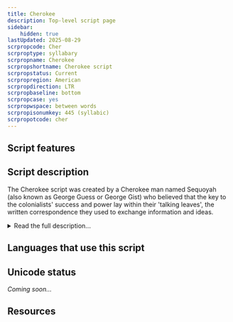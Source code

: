 ```yaml
---
title: Cherokee
description: Top-level script page
sidebar:
    hidden: true
lastUpdated: 2025-08-29
scrpropcode: Cher
scrproptype: syllabary
scrpropname: Cherokee
scrpropshortname: Cherokee script
scrpropstatus: Current
scrpropregion: American
scrpropdirection: LTR
scrpropbaseline: bottom
scrpropcase: yes
scrpropwspace: between words
scrpropisonumkey: 445 (syllabic)
scrpropotcode: cher
---
```



## Script features

<ScriptInfo />

## Script description

The Cherokee script was created by a Cherokee man named Sequoyah (also known as George Guess or George Gist) who believed that the key to the colonialists' success and power lay within their 'talking leaves', the written correspondence they used to exchange information and ideas.

<details>
<summary>Read the full description...</summary>Although Sequoyah was illiterate, he noted the shapes of the letters in an English Bible and based the shapes of the Cherokee letters on them. For this reason, many of the letters resemble Latin letters and numbers, although there is no relationship between their sounds in English and in Cherokee. Sequoyah spent 12 years devising the Cherokee syllabary, and presented it formally in 1821. It achieved almost instant popularity and by 1824 most Cherokee were literate in the script.

In 1828 Sequoyah collaborated with Rev. Samuel A. Worcester to modify the script to facilitate the creation of a printing press. The letters they created together are somewhat different from Sequoyah's original set, and are the letters in use today.

The script is written from left to right. There are 85 letters in the syllabary. Apart from one letter representing [s], each symbol represents one syllable consisting of a vowel only, or of a consonant / consonant cluster followed by a (long or short) vowel, or of a consonant followed by a vowel and a final [h] or [ʔ]. The syllabary is normally ordered in a chart with the first six symbols representing vowels, followed by consonant + vowel combinations loosely based on the order of the English alphabet. Sequoyah arranged the letters in a different order, which is no longer widely used. Letters cannot be combined to form ligatures; consonant clusters which cannot be written with a single letter are written using a combination of syllables, in which the vowels are considered to be 'dummy vowels' and are not pronounced. Words are separated by spaces or by a dot just above the [baseline](/reference/glossary#baseline), and Latin punctuation is used with the exception of the full stop. There is a script-specific symbol to indicate the end of sentences. Case is not used in the script; although certain letters are sometimes written larger than others this is for typographic effect rather than casing.

There are four tones in spoken Cherokee, and a single syllable can slide from one tone to another. The tone of a word does not necessarily affect its meaning, so there is no method for marking tone in writing. In cases where the tone does affect the meaning of a word, it is determined from context which meaning is intended.

Sequoyah also invented a system of writing numerals. However, as Latin numerals were already widely used by the Cherokee community these were never popular and have since dropped entirely from use.

From the 1870s until the early 20th century, the US government implemented formal assimilation policies with the intention of 'civilizing' Native Americans. Native American children were forcibly removed from their families and sent to mandatory boarding schools where they were not allowed to speak their language, practice traditional ways or visit their homes, sometimes for three or four years at a time. As a result, a generation of Cherokee people grew up unable to speak the Cherokee language, and it is now estimated to be spoken by fewer than 10% of Cherokee people. Among those who do speak the language, the script is widely used for writing letters, recipes, folktales, diaries, and for personal record-keeping. It is also used in some legal, governmental and religious documents and, in some areas, public signage. Efforts are being made to revive both the language and the script; to that end it is used in a limited capacity in education. Knowledge of the script is considered a prerequisite for full Cherokee citizenship. Two widely used publications in the script are a Cherokee New Testament and a hymnal. Although the orthography has never officially been standardized, many regard the spellings in these books as a standard for formal language.
</details>

## Languages that use this script

<WsList script='Cher' wsMax='5' />

## Unicode status

_Coming soon..._

## Resources

<ScriptResources detailSummary='seemore' />

